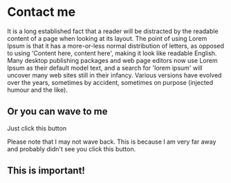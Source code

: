 
# Contact me

It is a long established fact that a reader will be distracted by the readable content of a page when looking at its layout. The point of using Lorem Ipsum is that it has a more-or-less normal distribution of letters, as opposed to using 'Content here, content here', making it look like readable English. Many desktop publishing packages and web page editors now use Lorem Ipsum as their default model text, and a search for 'lorem ipsum' will uncover many web sites still in their infancy. Various versions have evolved over the years, sometimes by accident, sometimes on purpose (injected humour and the like).

## Or you can wave to me

Just click this button

<Wave />



Please note that I may not wave back. This is because I am very far away and probably didn't see you click this button.

<div style ={{background: 'red'}}>

  ## This is important!

</div>